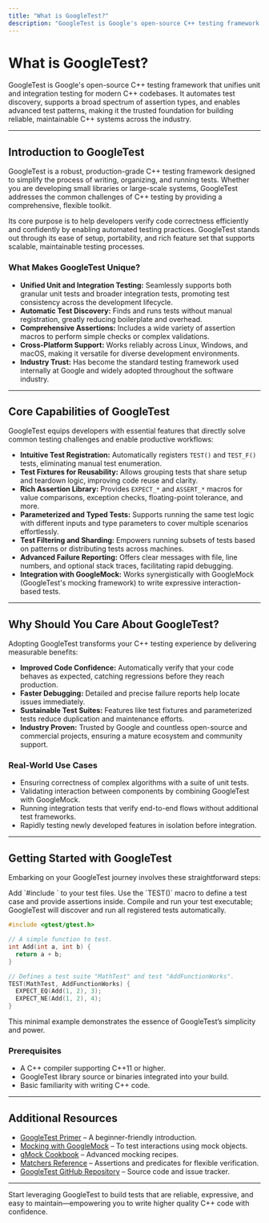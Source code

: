 ```yaml
---
title: "What is GoogleTest?"
description: "GoogleTest is Google's open-source C++ testing framework that unifies unit and integration testing for modern C++ codebases. It automates test discovery, supports a wide range of assertions and advanced test patterns, and powers trusted projects across the industry. Learn why it’s the standard foundation for building reliable, maintainable C++ systems."
---
```


# What is GoogleTest?

GoogleTest is Google's open-source C++ testing framework that unifies unit and integration testing for modern C++ codebases. It automates test discovery, supports a broad spectrum of assertion types, and enables advanced test patterns, making it the trusted foundation for building reliable, maintainable C++ systems across the industry.

---

## Introduction to GoogleTest

GoogleTest is a robust, production-grade C++ testing framework designed to simplify the process of writing, organizing, and running tests. Whether you are developing small libraries or large-scale systems, GoogleTest addresses the common challenges of C++ testing by providing a comprehensive, flexible toolkit.

Its core purpose is to help developers verify code correctness efficiently and confidently by enabling automated testing practices. GoogleTest stands out through its ease of setup, portability, and rich feature set that supports scalable, maintainable testing processes.

### What Makes GoogleTest Unique?

- **Unified Unit and Integration Testing:** Seamlessly supports both granular unit tests and broader integration tests, promoting test consistency across the development lifecycle.
- **Automatic Test Discovery:** Finds and runs tests without manual registration, greatly reducing boilerplate and overhead.
- **Comprehensive Assertions:** Includes a wide variety of assertion macros to perform simple checks or complex validations.
- **Cross-Platform Support:** Works reliably across Linux, Windows, and macOS, making it versatile for diverse development environments.
- **Industry Trust:** Has become the standard testing framework used internally at Google and widely adopted throughout the software industry.

---

## Core Capabilities of GoogleTest

GoogleTest equips developers with essential features that directly solve common testing challenges and enable productive workflows:

- **Intuitive Test Registration:** Automatically registers `TEST()` and `TEST_F()` tests, eliminating manual test enumeration.
- **Test Fixtures for Reusability:** Allows grouping tests that share setup and teardown logic, improving code reuse and clarity.
- **Rich Assertion Library:** Provides `EXPECT_*` and `ASSERT_*` macros for value comparisons, exception checks, floating-point tolerance, and more.
- **Parameterized and Typed Tests:** Supports running the same test logic with different inputs and type parameters to cover multiple scenarios effortlessly.
- **Test Filtering and Sharding:** Empowers running subsets of tests based on patterns or distributing tests across machines.
- **Advanced Failure Reporting:** Offers clear messages with file, line numbers, and optional stack traces, facilitating rapid debugging.
- **Integration with GoogleMock:** Works synergistically with GoogleMock (GoogleTest's mocking framework) to write expressive interaction-based tests.

---

## Why Should You Care About GoogleTest?

Adopting GoogleTest transforms your C++ testing experience by delivering measurable benefits:

- **Improved Code Confidence:** Automatically verify that your code behaves as expected, catching regressions before they reach production.
- **Faster Debugging:** Detailed and precise failure reports help locate issues immediately.
- **Sustainable Test Suites:** Features like test fixtures and parameterized tests reduce duplication and maintenance efforts.
- **Industry Proven:** Trusted by Google and countless open-source and commercial projects, ensuring a mature ecosystem and community support.

### Real-World Use Cases

- Ensuring correctness of complex algorithms with a suite of unit tests.
- Validating interaction between components by combining GoogleTest with GoogleMock.
- Running integration tests that verify end-to-end flows without additional test frameworks.
- Rapidly testing newly developed features in isolation before integration.

---

## Getting Started with GoogleTest

Embarking on your GoogleTest journey involves these straightforward steps:

<Steps>
<Step title="Include the GoogleTest headers">
Add `#include <gtest/gtest.h>` to your test files.
</Step>
<Step title="Write a basic test">
Use the `TEST()` macro to define a test case and provide assertions inside.
</Step>
<Step title="Run tests">
Compile and run your test executable; GoogleTest will discover and run all registered tests automatically.
</Step>
</Steps>

```cpp
#include <gtest/gtest.h>

// A simple function to test.
int Add(int a, int b) {
  return a + b;
}

// Defines a test suite "MathTest" and test "AddFunctionWorks".
TEST(MathTest, AddFunctionWorks) {
  EXPECT_EQ(Add(1, 2), 3);
  EXPECT_NE(Add(1, 2), 4);
}
```

This minimal example demonstrates the essence of GoogleTest’s simplicity and power.

### Prerequisites

- A C++ compiler supporting C++11 or higher.
- GoogleTest library source or binaries integrated into your build.
- Basic familiarity with writing C++ code.

---

## Additional Resources

- [GoogleTest Primer](https://github.com/google/googletest/blob/main/docs/primer.md) – A beginner-friendly introduction.
- [Mocking with GoogleMock](https://github.com/google/googletest/blob/main/docs/gmock_for_dummies.md) – To test interactions using mock objects.
- [gMock Cookbook](https://github.com/google/googletest/blob/main/docs/gmock_cook_book.md) – Advanced mocking recipes.
- [Matchers Reference](https://github.com/google/googletest/blob/main/docs/reference/matchers.md) – Assertions and predicates for flexible verification.
- [GoogleTest GitHub Repository](https://github.com/google/googletest) – Source code and issue tracker.

---

Start leveraging GoogleTest to build tests that are reliable, expressive, and easy to maintain—empowering you to write higher quality C++ code with confidence.
